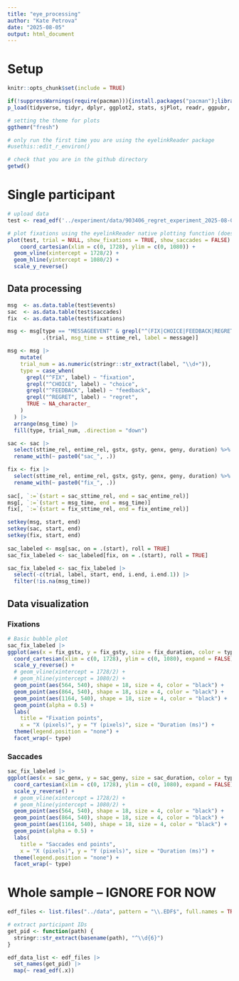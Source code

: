 ```yaml
---
title: "eye_processing"
author: "Kate Petrova"
date: "2025-08-05"
output: html_document
---
```


# Setup

```r
knitr::opts_chunk$set(include = TRUE)

if(!suppressWarnings(require(pacman))){install.packages("pacman");library("pacman")}
p_load(tidyverse, tidyr, dplyr, ggplot2, stats, sjPlot, readr, ggpubr, patchwork, lubridate, ggthemr, ggdist, showtext, eyelinkReader, usethis, data.table, png, grid)
```

```r
# setting the theme for plots
ggthemr("fresh")
```

```r
# only run the first time you are using the eyelinkReader package
#usethis::edit_r_environ()
```

```r
# check that you are in the github directory
getwd()
```

# Single participant

```r
# upload data
test <- read_edf('../experiment/data/903406_regret_experiment_2025-08-06_16h07.51.977.EDF')
```

```r
# plot fixations using the eyelinkReader native plotting function (does not separate by routine)
plot(test, trial = NULL, show_fixations = TRUE, show_saccades = FALSE) +
    coord_cartesian(xlim = c(0, 1728), ylim = c(0, 1080)) +
  geom_vline(xintercept = 1728/2) +
  geom_hline(yintercept = 1080/2) +
  scale_y_reverse() 
```
## Data processing 

```r
msg  <- as.data.table(test$events)   
sac  <- as.data.table(test$saccades)    
fix  <- as.data.table(test$fixations)

msg <- msg[type == "MESSAGEEVENT" & grepl("^(FIX|CHOICE|FEEDBACK|REGRET)", message),
           .(trial, msg_time = sttime_rel, label = message)]

msg <- msg |>
    mutate(
    trial_num = as.numeric(stringr::str_extract(label, "\\d+")),
    type = case_when(
      grepl("^FIX", label) ~ "fixation",
      grepl("^CHOICE", label) ~ "choice",
      grepl("^FEEDBACK", label) ~ "feedback",
      grepl("^REGRET", label) ~ "regret",
      TRUE ~ NA_character_  
    )
  ) |>
  arrange(msg_time) |> 
  fill(type, trial_num, .direction = "down") 

sac <- sac |>
  select(sttime_rel, entime_rel, gstx, gsty, genx, geny, duration) %>% 
  rename_with(~ paste0("sac_", .))

fix <- fix |>
  select(sttime_rel, entime_rel, gstx, gsty, genx, geny, duration) %>% 
  rename_with(~ paste0("fix_", .))
  
sac[, `:=`(start = sac_sttime_rel, end = sac_entime_rel)]
msg[, `:=`(start = msg_time, end = msg_time)]
fix[, `:=`(start = fix_sttime_rel, end = fix_entime_rel)]

setkey(msg, start, end)
setkey(sac, start, end)
setkey(fix, start, end)
                     
sac_labeled <- msg[sac, on = .(start), roll = TRUE]
sac_fix_labeled <- sac_labeled[fix, on = .(start), roll = TRUE]

sac_fix_labeled <- sac_fix_labeled |>
  select(-c(trial, label, start, end, i.end, i.end.1)) |>
  filter(!is.na(msg_time)) 


```

## Data visualization

### Fixations

```r
# Basic bubble plot
sac_fix_labeled |>
ggplot(aes(x = fix_gstx, y = fix_gsty, size = fix_duration, color = type)) +
  coord_cartesian(xlim = c(0, 1728), ylim = c(0, 1080), expand = FALSE) +
  scale_y_reverse() +
  # geom_vline(xintercept = 1728/2) +
  # geom_hline(yintercept = 1080/2) +
  geom_point(aes(564, 540), shape = 18, size = 4, color = "black") +
  geom_point(aes(864, 540), shape = 18, size = 4, color = "black") +
  geom_point(aes(1164, 540), shape = 18, size = 4, color = "black") +
  geom_point(alpha = 0.5) +
  labs(
    title = "Fixation points",
    x = "X (pixels)", y = "Y (pixels)", size = "Duration (ms)") +
  theme(legend.position = "none") +
  facet_wrap(~ type)
```

### Saccades

```r
sac_fix_labeled |>
ggplot(aes(x = sac_genx, y = sac_geny, size = sac_duration, color = type)) +
  coord_cartesian(xlim = c(0, 1728), ylim = c(0, 1080), expand = FALSE) +
  scale_y_reverse() +
  # geom_vline(xintercept = 1728/2) +
  # geom_hline(yintercept = 1080/2) +
  geom_point(aes(564, 540), shape = 18, size = 4, color = "black") +
  geom_point(aes(864, 540), shape = 18, size = 4, color = "black") +
  geom_point(aes(1164, 540), shape = 18, size = 4, color = "black") +
  geom_point(alpha = 0.5) +
  labs(
    title = "Saccades end points",
    x = "X (pixels)", y = "Y (pixels)", size = "Duration (ms)") +
  theme(legend.position = "none") +
  facet_wrap(~ type)

```

# Whole sample -- IGNORE FOR NOW
```r
edf_files <- list.files("../data", pattern = "\\.EDF$", full.names = TRUE)

# extract participant IDs
get_pid <- function(path) {
  stringr::str_extract(basename(path), "^\\d{6}")
}

edf_data_list <- edf_files |>
  set_names(get_pid) |>
  map(~ read_edf(.x))

```


